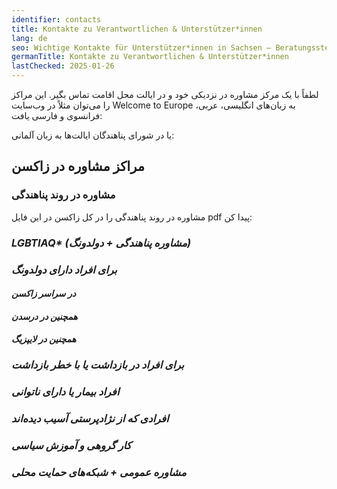 ```yaml
---
identifier: contacts
title: Kontakte zu Verantwortlichen & Unterstützer*innen
lang: de
seo: Wichtige Kontakte für Unterstützer*innen in Sachsen – Beratungsstellen, Behörden, Gerichte und politische Ansprechpersonen für Menschen mit Abschiebegefahr.
germanTitle: Kontakte zu Verantwortlichen & Unterstützer*innen
lastChecked: 2025-01-26
---
```


لطفاً با یک مرکز مشاوره در نزدیکی خود و در ایالت محل اقامت تماس بگیر.
این مراکز را می‌توان مثلاً در وب‌سایت Welcome to Europe به زبان‌های انگلیسی، عربی، فرانسوی و فارسی یافت:
<ExternalShortLink identifier="w2eu_contacts" />

یا در شورای پناهندگان ایالت‌ها به زبان آلمانی:
<ExternalShortLink identifier="fluechtlingsraete" />

## مراکز مشاوره در زاکسن

### مشاوره در روند پناهندگی

مشاوره در روند پناهندگی را در کل زاکسن در این فایل pdf پیدا کن:
<ExternalShortLink identifier="sfr_avbpdf" />

<Address identifier="sfr_avb" />
<Address identifier="rlc_dresden" />
<Address identifier="rlc_leipzig" />

### LGBTIAQ* (مشاوره پناهندگی + دولدونگ)

<Address identifier="gerede_dresden" />
<Address identifier="rosalinde" />
<Address identifier="lsvd_chemnitz" />

### برای افراد دارای دولدونگ

#### در سراسر زاکسن

<Address identifier="sfr_perspectives" />

#### همچنین در درسدن

<Address identifier="sfr_perspektive_bleiberecht" />
<Address identifier="rlc_dresden" />

#### همچنین در لایپزیگ

<Address identifier="rlc_leipzig" />
<Address identifier="space_leipzig" />

### برای افراد در بازداشت یا با خطر بازداشت

<Address identifier="sfr_absh" />
<Address identifier="rlc_dresden" />
<Address identifier="rlc_leipzig" />

### افراد بیمار یا دارای ناتوانی

<Address identifier="zebra_leipzig" />
<Address identifier="diakonie_chemnitz" />
<Address identifier="diakonie_zwickau" />

### افرادی که از نژادپرستی آسیب دیده‌اند

<Address identifier="response" />
<Address identifier="adas" />

### کار گروهی و آموزش سیاسی

<Address identifier="kufa" />
<Address identifier="rosalinde" />
<Address identifier="dghilfe" />

### مشاوره عمومی + شبکه‌های حمایت محلی

<Address identifier="kralle" />
<Address identifier="boncourage" />
<Address identifier="kanthaus" />